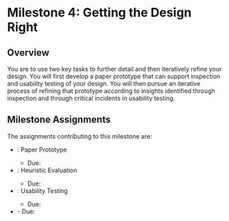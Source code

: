 
# Milestone 4: Getting the Design Right

<UnderDevelopment display={true} />

## Overview

You are to use two key tasks to further detail and then iteratively refine your design.
You will first develop a paper prototype that can support inspection and usability testing of your design.
You will then pursue an iterative process of refining that prototype
according to insights identified through inspection and through critical incidents in usability testing.

## Milestone Assignments

The assignments contributing to this milestone are:

- <SiteLink linkKey={SiteLinks.assignment_4_1_top}/>: Paper Prototype
  - Due: <AssignmentDueDateTime assignmentKey={calendarData.assignments.assignment_4_1} />
- <SiteLink linkKey={SiteLinks.assignment_4_2_top}/>: Heuristic Evaluation
  - Due: <AssignmentDueDateTime assignmentKey={calendarData.assignments.assignment_4_2} />
- <SiteLink linkKey={SiteLinks.assignment_4_3_top}/>: Usability Testing
  - Due: <AssignmentDueDateTime assignmentKey={calendarData.assignments.assignment_4_3} />
- <SiteLink linkKey={SiteLinks.milestone_4_report_top}/>
  - Due: <AssignmentDueDateTime assignmentKey={calendarData.assignments.milestone_4_report} />

